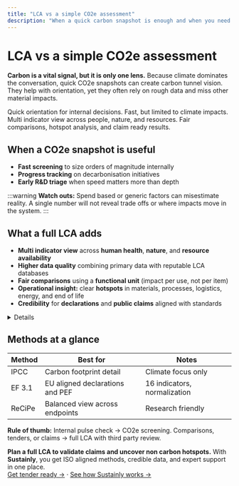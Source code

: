 ```yaml
---
title: "LCA vs a simple CO2e assessment"
description: "When a quick carbon snapshot is enough and when you need a full multi indicator LCA."
---
```


# LCA vs a simple CO2e assessment

**Carbon is a vital signal, but it is only one lens.** Because climate dominates the conversation, quick CO2e snapshots can create carbon tunnel vision. They help with orientation, yet they often rely on rough data and miss other material impacts.

<Tabs>
  <Tab title="CO2e snapshot">
    Quick orientation for internal decisions. Fast, but limited to climate impacts.
  </Tab>
  <Tab title="Full LCA">
    Multi indicator view across people, nature, and resources. Fair comparisons, hotspot analysis, and claim ready results.
  </Tab>
</Tabs>

## When a CO2e snapshot is useful

- **Fast screening** to size orders of magnitude internally
- **Progress tracking** on decarbonisation initiatives
- **Early R&D triage** when speed matters more than depth

:::warning
**Watch outs:** Spend based or generic factors can misestimate reality. A single number will not reveal trade offs or where impacts move in the system.
:::

## What a full LCA adds

- **Multi indicator view** across **human health**, **nature**, and **resource availability**
- **Higher data quality** combining primary data with reputable LCA databases
- **Fair comparisons** using a **functional unit** (impact per use, not per item)
- **Operational insight:** clear **hotspots** in materials, processes, logistics, energy, and end of life
- **Credibility** for **declarations** and **public claims** aligned with standards

<Details title="Mini example: same CO2e, different impacts">
  Two bottles show 1.2 kg CO2e each. Bottle A has higher toxicity and water scarcity due to materials and dyes. Bottle B has a slightly higher climate impact in manufacturing but far lower toxicity. Without LCA you miss the trade off and risk burden shifting.
</Details>

## Methods at a glance

| Method | Best for                        | Notes                        |
| ------ | ------------------------------- | ---------------------------- |
| IPCC   | Carbon footprint detail         | Climate focus only           |
| EF 3.1 | EU aligned declarations and PEF | 16 indicators, normalization |
| ReCiPe | Balanced view across endpoints  | Research friendly            |

**Rule of thumb:** Internal pulse check → CO2e screening. Comparisons, tenders, or claims → full LCA with third party review.

**Plan a full LCA to validate claims and uncover non carbon hotspots.** With **Sustainly**, you get ISO aligned methods, credible data, and expert support in one place.\
[Get tender ready →](/contact) · [See how Sustainly works →](/product)